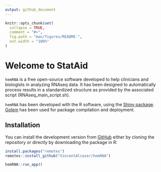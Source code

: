 ```yaml
---
output: github_document
---
```


<!-- README.md is generated from README.Rmd. Please edit that file -->

```r
knitr::opts_chunk$set(
  collapse = TRUE,
  comment = "#>",
  fig.path = "man/figures/README-",
  out.width = "100%"
)
```

# Welcome to StatAid

<!-- badges: start -->
<!-- badges: end -->

`hemRNA` is a free open-source software developed to help clinicians and biologists in analyzing RNAseq data. It has been designed to automatically process results in a standardized structure as provided by the associated script (RNAseq_main_script.sh).  

`hemRNA` has been developed with the R software, using the [Shiny package](https://shiny.rstudio.com/). [Golem](https://github.com/ThinkR-open/golem) has been used for package compilation and deployment.  


## Installation

You can install the development version from [GitHub](https://github.com/VincentAlcazer/hemRNA) either by cloning the repository or directly by downloading the package in R:

```r

install.packages("remotes")
remotes::install_github("VincentAlcazer/hemRNA")

hemRNA::run_app()
```
